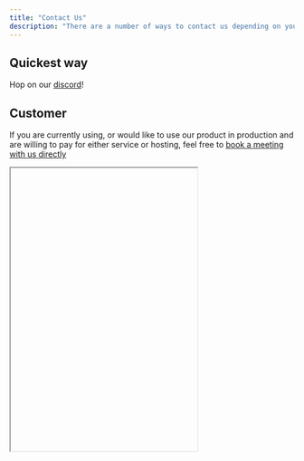 ```yaml
---
title: "Contact Us"
description: "There are a number of ways to contact us depending on your needs"
---
```


## Quickest way

Hop on our [discord](https://discord.gg/qaFf7S373c)!

## Customer

If you are currently using, or would like to use our product in production and are willing to pay for either service or hosting, 
feel free to [book a meeting with us directly](https://calendly.com/anarchy-ai/customer-call)

<iframe srcdoc='
<!-- Calendly inline widget begin -->
<div class="calendly-inline-widget" data-url="https://calendly.com/anarchy-ai/customer-call?hide_event_type_details=1&hide_gdpr_banner=1" style="min-width:320px;height:500px;"></div>
<script type="text/javascript" src="https://assets.calendly.com/assets/external/widget.js" async></script>
<!-- Calendly inline widget end -->' 
height="500px" width="330px">
</iframe>
